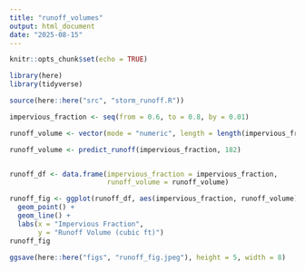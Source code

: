 ```yaml
---
title: "runoff_volumes"
output: html_document
date: "2025-08-15"
---
```


```r
knitr::opts_chunk$set(echo = TRUE)
```

```r
library(here)
library(tidyverse)
```
```r
source(here::here("src", "storm_runoff.R"))
```

```r
impervious_fraction <- seq(from = 0.6, to = 0.8, by = 0.01)

runoff_volume <- vector(mode = "numeric", length = length(impervious_fraction))

runoff_volume <- predict_runoff(impervious_fraction, 182)


runoff_df <- data.frame(impervious_fraction = impervious_fraction,
                        runoff_volume = runoff_volume)

```

```r
runoff_fig <- ggplot(runoff_df, aes(impervious_fraction, runoff_volume)) +
  geom_point() +
  geom_line() +
  labs(x = "Impervious Fraction",
       y = "Runoff Volume (cubic ft)")
runoff_fig
```
```r
ggsave(here::here("figs", "runoff_fig.jpeg"), height = 5, width = 8)
```

```r

```

